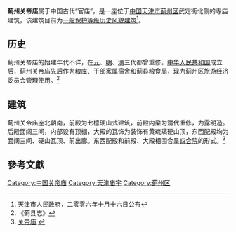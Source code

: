 {{天津历史风貌建筑 |
省区市 = 天津市 |
名称 = 关帝庙 |
图片 = |
编号 = |
等级 = 一般保护|
时代 = 不详 |
所在 = [[天津市|天津市]][[蓟州区|蓟州区]] |
公布 = 2006年10月16日|
}}

'''蓟州关帝庙'''属于中国古代“官庙”，是一座位于[[中华人民共和国|中国]][[天津市|天津市]][[蓟州区|蓟州区]]武定街北侧的寺庙建筑，该建筑目前为[[天津历史风貌建筑|一般保护等级历史风貌建筑]]<ref>天津市人民政府，二零零六年十月十六日公布</ref>。

== 历史 ==
蓟州关帝庙的始建年代不详，在[[元|元]]、[[明|明]]、[[清|清]]三代都曾重修。[[中华人民共和国|中华人民共和国]]成立后，蓟州关帝庙先后作为粮库、干部家属宿舍和蓟县粮食局，现为蓟州区旅游经济委员会管理使用。<ref>《蓟县志》</ref>

== 建筑 ==
蓟州关帝庙座北朝南，前殿为七檩硬山式建筑，前殿内梁为清代重修，为露明造。后殿面阔三间，内部设有顶棚，大殿的瓦饰为装饰有黄琉璃硬山顶，东西配殿均为面阔三间、硬山瓦顶、前出廊。东西配殿和前殿、大殿相围合呈[[四合院|四合院]]的形式。<ref>[http://tjtv.enorth.com.cn/system/2007/06/20/001727663.shtml 关帝庙] {{Wayback|url=http://tjtv.enorth.com.cn/system/2007/06/20/001727663.shtml |date=20160304082707 }}</ref>

==參考文獻== 
<div class="references-small"> 
<references /> 
</div> 

[[Category:中国关帝庙|Category:中国关帝庙]]
[[Category:天津庙宇|Category:天津庙宇]]
[[Category:蓟州区|Category:蓟州区]]
